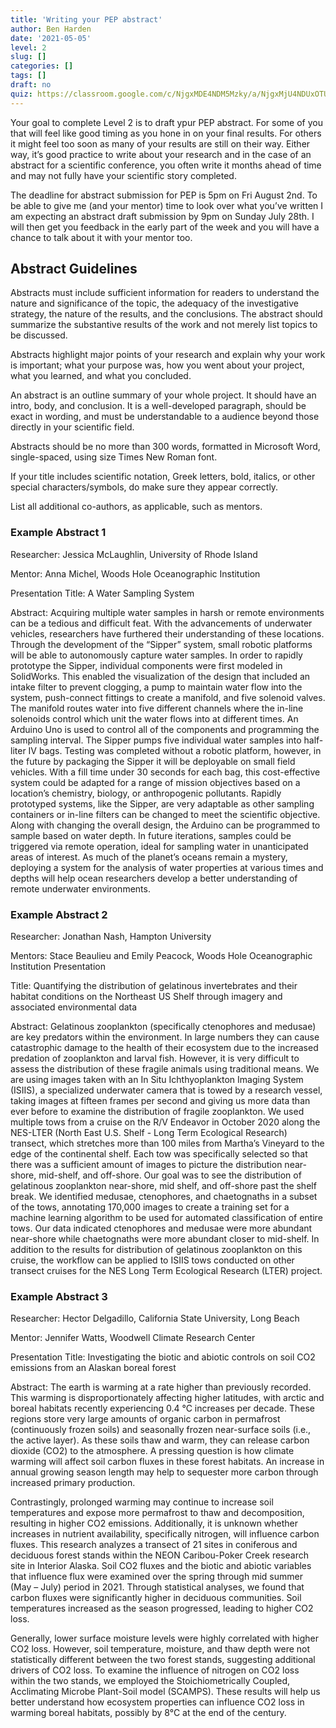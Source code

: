 ```yaml
---
title: 'Writing your PEP abstract'
author: Ben Harden
date: '2021-05-05'
level: 2
slug: []
categories: []
tags: []
draft: no
quiz: https://classroom.google.com/c/NjgxMDE4NDM5Mzky/a/NjgxMjU4NDUxOTU3/details
---
```


Your goal to complete Level 2 is to draft ypur PEP abstract. For some of you that will feel like good timing as you hone in on your final results. For others it might feel too soon as many of your results are still on their way. Either way, it's good practice to write about your research and in the case of an abstract for a scientific conference, you often write it months ahead of time and may not fully have your scientific story completed.

The deadline for abstract submission for PEP is 5pm on Fri August 2nd. To be able to give me (and your mentor) time to look over what you've written I am expecting an abstract draft submission by 9pm on Sunday July 28th. I will then get you feedback in the early part of the week and you will have a chance to talk about it with your mentor too.

## Abstract Guidelines 

Abstracts must include sufficient information for readers to understand the nature and significance of the topic, the adequacy of the investigative strategy, the nature of the results, and the conclusions. The abstract should summarize the substantive results of the work and not merely list topics to be discussed. 

Abstracts highlight major points of your research and explain why your work is important; what your purpose was, how you went about your project, what you learned, and what you concluded.

An abstract is an outline summary of your whole project. It should have an intro, body, and conclusion. It is a well-developed paragraph, should be exact in wording, and must be understandable to a audience beyond those directly in your scientific field. 

Abstracts should be no more than 300 words, formatted in Microsoft Word, single-spaced, using size Times New Roman font. 

If your title includes scientific notation, Greek letters, bold, italics, or other special characters/symbols, do make sure they appear correctly. 

List all additional co-authors, as applicable, such as mentors. 

### Example Abstract 1

Researcher: Jessica McLaughlin, University of Rhode Island 

Mentor: Anna Michel, Woods Hole Oceanographic Institution 

Presentation Title: A Water Sampling System 

Abstract: Acquiring multiple water samples in harsh or remote environments can be a tedious  and difficult feat. With the advancements of underwater vehicles, researchers have furthered  their understanding of these locations. Through the development of the “Sipper” system, small  robotic platforms will be able to autonomously capture water samples. In order to rapidly prototype the Sipper, individual components were first modeled in SolidWorks. This enabled the  visualization of the design that included an intake filter to prevent clogging, a pump to maintain  water flow into the system, push-connect fittings to create a manifold, and five solenoid valves.  The manifold routes water into five different channels where the in-line solenoids control which  unit the water flows into at different times. An Arduino Uno is used to control all of the  components and programming the sampling interval. The Sipper pumps five individual water  samples into half-liter IV bags. Testing was completed without a robotic platform, however, in  the future by packaging the Sipper it will be deployable on small field vehicles. With a fill time  under 30 seconds for each bag, this cost-effective system could be adapted for a range of mission objectives based on a location’s chemistry, biology, or anthropogenic pollutants. Rapidly prototyped systems, like the Sipper, are very adaptable as other sampling containers or in-line  filters can be changed to meet the scientific objective. Along with changing the overall design, the Arduino can be programmed to sample based on water depth. In future iterations, samples could be triggered via remote operation, ideal for sampling water in unanticipated areas of interest. As much of the planet’s oceans remain a mystery, deploying a system for the analysis of water properties at various times and depths will help ocean researchers develop a better  understanding of remote underwater environments.

### Example Abstract 2

Researcher: Jonathan Nash, Hampton University 

Mentors: Stace Beaulieu and Emily Peacock, Woods Hole Oceanographic Institution Presentation 

Title: Quantifying the distribution of gelatinous invertebrates and their habitat conditions on the Northeast US Shelf through imagery and associated environmental data 

Abstract: Gelatinous zooplankton (specifically ctenophores and medusae) are key predators within the environment. In large numbers they can cause catastrophic damage to the health of  their ecosystem due to the increased predation of zooplankton and larval fish. However, it is very  difficult to assess the distribution of these fragile animals using traditional means. We are using  images taken with an In Situ Ichthyoplankton Imaging System (ISIIS), a specialized underwater  camera that is towed by a research vessel, taking images at fifteen frames per second and giving  us more data than ever before to examine the distribution of fragile zooplankton. We used  multiple tows from a cruise on the R/V Endeavor in October 2020 along the NES-LTER (North  East U.S. Shelf - Long Term Ecological Research) transect, which stretches more than 100 miles  from Martha’s Vineyard to the edge of the continental shelf. Each tow was specifically selected  so that there was a sufficient amount of images to picture the distribution near-shore, mid-shelf,  and off-shore. Our goal was to see the distribution of gelatinous zooplankton near-shore, mid shelf, and off-shore past the shelf break. We identified medusae, ctenophores, and chaetognaths  in a subset of the tows, annotating 170,000 images to create a training set for a machine learning  algorithm to be used for automated classification of entire tows. Our data indicated ctenophores  and medusae were more abundant near-shore while chaetognaths were more abundant closer to  mid-shelf. In addition to the results for distribution of gelatinous zooplankton on this cruise, the  workflow can be applied to ISIIS tows conducted on other transect cruises for the NES Long Term Ecological Research (LTER) project. 

### Example Abstract 3

Researcher: Hector Delgadillo, California State University, Long Beach 

Mentor: Jennifer Watts, Woodwell Climate Research Center 

Presentation Title: Investigating the biotic and abiotic controls on soil CO2 emissions from an Alaskan boreal forest 

Abstract: The earth is warming at a rate higher than previously recorded. This warming is  disproportionately affecting higher latitudes, with arctic and boreal habitats recently experiencing 0.4 °C increases per decade. These regions store very large amounts of organic carbon in  permafrost (continuously frozen soils) and seasonally frozen near-surface soils (i.e., the active  layer). As these soils thaw and warm, they can release carbon dioxide (CO2) to the atmosphere.  A pressing question is how climate warming will affect soil carbon fluxes in these forest habitats.  An increase in annual growing season length may help to sequester more carbon through  increased primary production. 

Contrastingly, prolonged warming may continue to increase soil temperatures and expose more  permafrost to thaw and decomposition, resulting in higher CO2 emissions. Additionally, it is  unknown whether increases in nutrient availability, specifically nitrogen, will influence carbon  fluxes. This research analyzes a transect of 21 sites in coniferous and deciduous forest stands  within the NEON Caribou-Poker Creek research site in Interior Alaska. Soil CO2 fluxes and the  biotic and abiotic variables that influence flux were examined over the spring through mid summer (May – July) period in 2021. Through statistical analyses, we found that carbon fluxes  were significantly higher in deciduous communities. Soil temperatures increased as the season  progressed, leading to higher CO2 loss. 

Generally, lower surface moisture levels were highly correlated with higher CO2 loss. However,  soil temperature, moisture, and thaw depth were not statistically different between the two forest  stands, suggesting additional drivers of CO2 loss. To examine the influence of nitrogen on CO2 loss within the two stands, we employed the Stoichiometrically Coupled, Acclimating Microbe Plant-Soil model (SCAMPS). These results will help us better understand how ecosystem properties can influence CO2 loss in warming boreal habitats, possibly by 8°C at the end of the  century.

